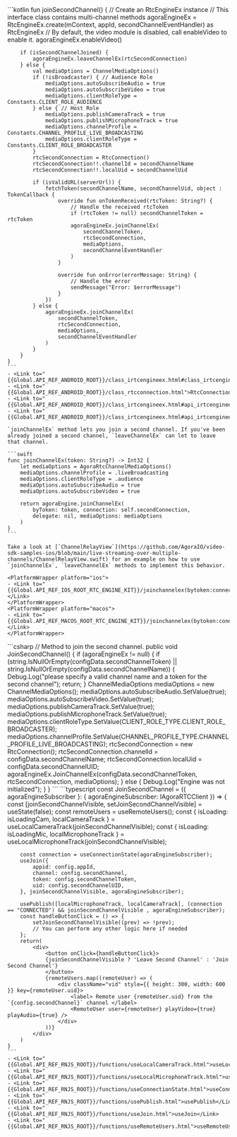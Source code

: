 <PlatformWrapper platform="android">
    ```kotlin
    fun joinSecondChannel() {
        // Create an RtcEngineEx instance
        // This interface class contains multi-channel methods
        agoraEngineEx = RtcEngineEx.create(mContext, appId, secondChannelEventHandler) as RtcEngineEx
        // By default, the video module is disabled, call enableVideo to enable it.
        agoraEngineEx.enableVideo()

        if (isSecondChannelJoined) {
            agoraEngineEx.leaveChannelEx(rtcSecondConnection)
        } else {
            val mediaOptions = ChannelMediaOptions()
            if (!isBroadcaster) { // Audience Role
                mediaOptions.autoSubscribeAudio = true
                mediaOptions.autoSubscribeVideo = true
                mediaOptions.clientRoleType = Constants.CLIENT_ROLE_AUDIENCE
            } else { // Host Role
                mediaOptions.publishCameraTrack = true
                mediaOptions.publishMicrophoneTrack = true
                mediaOptions.channelProfile = Constants.CHANNEL_PROFILE_LIVE_BROADCASTING
                mediaOptions.clientRoleType = Constants.CLIENT_ROLE_BROADCASTER
            }
            rtcSecondConnection = RtcConnection()
            rtcSecondConnection!!.channelId = secondChannelName
            rtcSecondConnection!!.localUid = secondChannelUid

            if (isValidURL(serverUrl)) {
                fetchToken(secondChannelName, secondChannelUid, object : TokenCallback {
                    override fun onTokenReceived(rtcToken: String?) {
                        // Handle the received rtcToken
                        if (rtcToken != null) secondChannelToken = rtcToken
                        agoraEngineEx.joinChannelEx(
                            secondChannelToken,
                            rtcSecondConnection,
                            mediaOptions,
                            secondChannelEventHandler
                        )
                    }

                    override fun onError(errorMessage: String) {
                        // Handle the error
                        sendMessage("Error: $errorMessage")
                    }
                })
            } else {
                agoraEngineEx.joinChannelEx(
                    secondChannelToken,
                    rtcSecondConnection,
                    mediaOptions,
                    secondChannelEventHandler
                )
            }
        }
    }    
    ```
    - <Link to="{{Global.API_REF_ANDROID_ROOT}}/class_irtcengineex.html#class_irtcengineex">RtcEngineEx</Link>
    - <Link to="{{Global.API_REF_ANDROID_ROOT}}/class_rtcconnection.html">RtcConnection</Link>
    - <Link to="{{Global.API_REF_ANDROID_ROOT}}/class_irtcengineex.html#api_irtcengineex_joinchannelex">joinChannelEx</Link>
    - <Link to="{{Global.API_REF_ANDROID_ROOT}}/class_irtcengineex.html#api_irtcengineex_leavechannelex">leaveChannelEx</Link>
</PlatformWrapper>
<PlatformWrapper platform={["ios","macos"]}>

    `joinChannelEx` method lets you join a second channel. If you've been already joined a second channel, `leaveChannelEx` can let to leave that channel.

    ```swift
    func joinChannelEx(token: String?) -> Int32 {
        let mediaOptions = AgoraRtcChannelMediaOptions()
        mediaOptions.channelProfile = .liveBroadcasting
        mediaOptions.clientRoleType = .audience
        mediaOptions.autoSubscribeAudio = true
        mediaOptions.autoSubscribeVideo = true

        return agoraEngine.joinChannelEx(
            byToken: token, connection: self.secondConnection,
            delegate: nil, mediaOptions: mediaOptions
        )
    }
    ```

    Take a look at [`ChannelRelayView`](https://github.com/AgoraIO/video-sdk-samples-ios/blob/main/live-streaming-over-multiple-channels/ChannelRelayView.swift) for an example on how to use `joinChannelEx`, `leaveChannelEx` methods to implement this behavior.

    <PlatformWrapper platform="ios">
    - <Link to="{{Global.API_REF_IOS_ROOT_RTC_ENGINE_KIT}}/joinchannelex(bytoken:connection:delegate:mediaoptions:joinsuccess:)">joinChannelEx(byToken:connection:delegate:mediaOptions:joinSuccess:)</Link>
    </PlatformWrapper>
    <PlatformWrapper platform="macos">
    - <Link to="{{Global.API_REF_MACOS_ROOT_RTC_ENGINE_KIT}}/joinchannelex(bytoken:connection:delegate:mediaoptions:joinsuccess:)">joinChannelEx(byToken:connection:delegate:mediaOptions:joinSuccess:)</Link>
    </PlatformWrapper>

</PlatformWrapper>
<PlatformWrapper platform="unity">
    ```csharp
        // Method to join the second channel.
    public void JoinSecondChannel()
    {
        if (agoraEngineEx != null)
        {
            if (string.IsNullOrEmpty(configData.secondChannelToken) || string.IsNullOrEmpty(configData.secondChannelName))
            {
                Debug.Log("please specify a valid channel name and a token for the second channel");
                return;
            }
            ChannelMediaOptions mediaOptions = new ChannelMediaOptions();
            mediaOptions.autoSubscribeAudio.SetValue(true);
            mediaOptions.autoSubscribeVideo.SetValue(true);
            mediaOptions.publishCameraTrack.SetValue(true);
            mediaOptions.publishMicrophoneTrack.SetValue(true);
            mediaOptions.clientRoleType.SetValue(CLIENT_ROLE_TYPE.CLIENT_ROLE_BROADCASTER);
            mediaOptions.channelProfile.SetValue(CHANNEL_PROFILE_TYPE.CHANNEL_PROFILE_LIVE_BROADCASTING);
            rtcSecondConnection = new RtcConnection();
            rtcSecondConnection.channelId = configData.secondChannelName;
            rtcSecondConnection.localUid = configData.secondChannelUID;
            agoraEngineEx.JoinChannelEx(configData.secondChannelToken, rtcSecondConnection, mediaOptions);
        }
        else
        {
            Debug.Log("Engine was not initialized");
        }
    }
    ```
</PlatformWrapper>
<PlatformWrapper platform="react-js">
    ```typescript
    const JoinSecondChannel = ({ agoraEngineSubscriber }: { agoraEngineSubscriber: IAgoraRTCClient }) => {
        const [joinSecondChannelVisible, setJoinSecondChannelVisible] = useState(false);
        const remoteUsers = useRemoteUsers();
        const { isLoading: isLoadingCam, localCameraTrack } = useLocalCameraTrack(joinSecondChannelVisible);
        const { isLoading: isLoadingMic, localMicrophoneTrack } = useLocalMicrophoneTrack(joinSecondChannelVisible);
        
        const connection = useConnectionState(agoraEngineSubscriber);
        useJoin({
            appid: config.appId,
            channel: config.secondChannel,
            token: config.secondChannelToken,
            uid: config.secondChannelUID,
        }, joinSecondChannelVisible, agoraEngineSubscriber);
        
        usePublish([localMicrophoneTrack, localCameraTrack], (connection == "CONNECTED") && joinSecondChannelVisible , agoraEngineSubscriber);
        const handleButtonClick = () => {
            setJoinSecondChannelVisible((prev) => !prev);
            // You can perform any other logic here if needed
        };
        return(
            <div>
                <button onClick={handleButtonClick}>
                {joinSecondChannelVisible ? 'Leave Second Channel' : 'Join Second Channel'}
                </button>
                {remoteUsers.map((remoteUser) => (
                    <div className="vid" style={{ height: 300, width: 600 }} key={remoteUser.uid}>
                        <label> Remote user {remoteUser.uid} from the `{config.secondChannel}` channel </label>
                        <RemoteUser user={remoteUser} playVideo={true} playAudio={true} />
                    </div>
                ))}
            </div>
        )
    }
    ```
    - <Link to="{{Global.API_REF_RNJS_ROOT}}/functions/useLocalCameraTrack.html">useLocalCameraTrack</Link>
    - <Link to="{{Global.API_REF_RNJS_ROOT}}/functions/useLocalMicrophoneTrack.html">useLocalMicrophoneTrack</Link>
    - <Link to="{{Global.API_REF_RNJS_ROOT}}/functions/useConnectionState.html">useConnectionState</Link>
    - <Link to="{{Global.API_REF_RNJS_ROOT}}/functions/usePublish.html">usePublish</Link>
    - <Link to="{{Global.API_REF_RNJS_ROOT}}/functions/useJoin.html">useJoin</Link>
    - <Link to="{{Global.API_REF_RNJS_ROOT}}/functions/useRemoteUsers.html">useRemoteUsers</Link>
</PlatformWrapper>